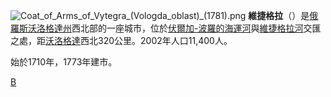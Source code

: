 {{coord|61|00|N|36|24|E|display=title}}
[[File:Coat_of_Arms_of_Vytegra_(Vologda_oblast)_(1781).png|right]]
'''維捷格拉'''（{{lang-ru|Вы́тегра}}）是[[俄羅斯|俄羅斯]][[沃洛格達州|沃洛格達州]]西北部的一座城市，位於[[伏爾加-波羅的海運河|伏爾加-波羅的海運河]]與[[維捷格拉河|維捷格拉河]]交匯之處，距[[沃洛格達|沃洛格達]]西北320公里。2002年人口11,400人。

始於1710年，1773年建市。

{{Cities and towns in Vologda Oblast}}

[[Category:沃洛格達州城市|В]]